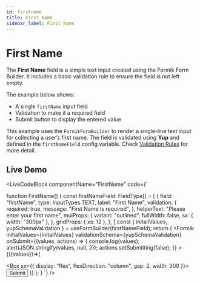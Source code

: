 ```yaml
---
id: firstname
title: First Name 
sidebar_label: First Name
---
```



# First Name
The **First Name** field is a simple text input created using the Formik Form Builder. It includes a basic validation rule to ensure the field is not left empty.



The example below shows:
- A single `firstName` input field
- Validation to make it a required field
- Submit button to display the entered value

This example uses the `FormikFormBuilder` to render a single-line text input for collecting a user’s first name. The field is validated using **Yup** and defined in the `firstNameField` config variable. Check [Validation Rules](/docs/getting-started/my-doc-configuration#validation-rules) for more detail.


## Live Demo
<LiveCodeBlock
  componentName="FirstName"
  code={`

  function FirstName() {
    const firstNameField: FieldType[] = [
  {
    field: "firstName",
    type: InputTypes.TEXT,
    label: "First Name",
    validation: {
      required: true,
      message: "First Name is required",
    },
    helperText: "Please enter your first name",
    muiProps: {
      variant: "outlined",
      fullWidth: false,
      sx: { width: "300px" },
    },
    gridProps: { xs: 12 },
  },
]
const { initailValues, yupSchemaValidation } = useFormBuilder(firstNameField);
  return (
    <Formik
      initialValues={initailValues}
      validationSchema={yupSchemaValidation}
       onSubmit={(values, actions) => {
    console.log(values);
    alert(JSON.stringify(values, null, 2));
    actions.setSubmitting(false);
  }}
    >
     {({values})=>(
      <Form>
        <Box sx={{ display: "flex", flexDirection: "column", gap: 2, width: 300 }}>
          <FormBuilder fields={firstNameField} group="form" values={values}
            data-test="form" />
          <Button type="submit">Submit</Button>
        </Box>
      </Form>)}
    </Formik>
  );
}
  `}
  />

